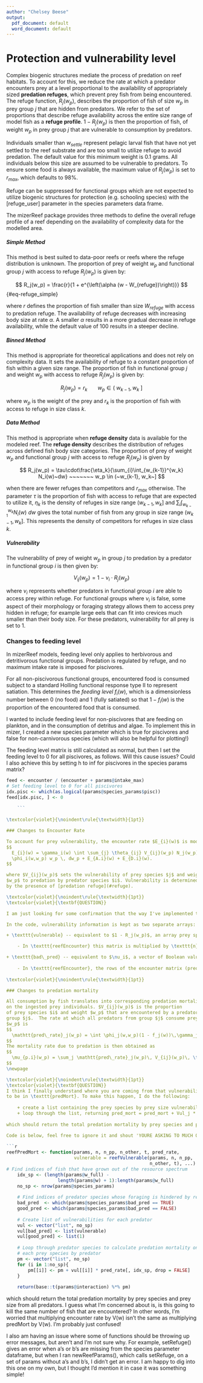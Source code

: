 ```yaml
---
author: "Chelsey Beese"
output:
  pdf_document: default
  word_document: default
---
```


# Protection and vulnerability level

\textcolor{violet}{Thanks for the reminder to be specific! Updated below.}

Complex biogenic structures mediate the process of predation on reef
habitats. To account for this, we reduce the rate at which a predator
encounters prey at a level proportional to the availability of
appropriately sized **predation refuges**, which prevent prey fish from
being encountered. The refuge function, $R_j(w_p)$, describes the
proportion of fish of size $w_p$ in prey group $j$ that are hidden from
predators. We refer to the set of proportions that describe refuge
availability across the entire size range of model fish as a 
**refuge profile**. $1 - R_j(w_p)$ is then the proportion of fish,
of weight $w_p$ in prey group $j$ that are vulnerable to consumption 
by predators.

Individuals smaller than $w_{settle}$ represent pelagic larval fish that 
have not yet settled to the reef substrate and are too small to utilize 
refuge to avoid predation. The default value for this minimum weight is 
0.1 grams. All individuals below this size are assumed to be vulnerable 
to predators. To ensure some food is always available, the maximum value of 
$R_j(w_p)$ is set to $r_{max}$, which defaults to 98\%.

Refuge can be suppressed for functional groups which are not expected to 
utilize biogenic structures for protection (e.g. schooling species) with 
the [refuge\_user] parameter in the species parameters data frame.

The mizerReef package provides three methods to define the overall
refuge profile of a reef depending on the availability of complexity
data for the modelled area.

##### Simple Method

This method is best suited to data-poor reefs or reefs where the refuge
distribution is unknown. The proportion of prey of weight $w_p$ and
functional group $j$ with access to refuge $R_j(w_p)$ is given by:

$$
R_j(w_p) = \frac{r}{1 + e^{\left(\alpha (w - W_{refuge})\right)}}
$$ {#eq-refuge_simple}

where $r$ defines the proportion of fish smaller than size $W_{refuge}$ with
access to predation refuge. The availability of refuge decreases with
increasing body size at rate $\alpha$. A smaller  $\alpha$ results in a 
more gradual decrease in refuge availability, while the default value 
of 100 results in a steeper decline.

##### Binned Method

This method is appropriate for theoretical applications and does not
rely on complexity data. It sets the availability of refuge to a
constant proportion of fish within a given size range. The proportion of
fish in functional group $j$ and weight $w_p$ with access to refuge
$R_j(w_p)$ is given by:

$$
R_j(w_p) = r_k ~~~~~~~ w_p \in (~w_{k-1}, w_k~]
$$

where $w_p$ is the weight of the prey and $r_k$ is the proportion of
fish with access to refuge in size class $k$.

##### Data Method

This method is appropriate when **refuge density** data is available for
the modeled reef. The **refuge density** describes the distribution of
refuges across defined fish body size categories. The proportion of prey
of weight $w_p$ and functional group $j$ with access to refuge
$R_j(w_p)$ is given by

$$
R_j(w_p) = \tau\cdot\frac{\eta_k}{\sum_{i}\int_{w_{k-1}}^{w_k} N_i(w)~dw}
            ~~~~~~~ w_p \in (~w_{k-1}, w_k~]
$$

when there are fewer refuges than competitors and $r_{max}$ otherwise.
The parameter $\tau$ is the proportion of fish with access to refuge that are
expected to utilize it, $\eta_k$ is the density of refuges in size range
$(w_{k-1}, w_k]$ and $\sum_{i} \int_{w_{k-1}}^{w_k} N_i(w)~dw$ gives the
total number of fish from any group in size range $(w_{k-1}, w_k]$.
This represents the density of competitors for refuges in size class
$k$.

##### Vulnerability

The vulnerability of prey of weight $w_p$ in group $j$ to predation by a
predator in functional group $i$ is then given by:

$$
V_{ij}(w_p) =  1 - \nu_i\cdot R_j(w_p)
$$

where $\nu_i$ represents whether predators in functional group $i$ are
able to access prey within refuge. For functional groups where $\nu_i$
is false, some aspect of their morphology or foraging strategy allows
them to access prey hidden in refuge; for example large eels that can
fit into crevices much smaller than their body size. For these
predators, vulnerability for all prey is set to 1.

### Changes to feeding level

In mizerReef models, feeding level only applies to herbivorous and
detritivorous functional groups. Predation is regulated by refuge,
and no maximum intake rate is imposed for piscivores.

For all non-piscivorous functional groups, encountered food is consumed
subject to a standard Holling functional response type II to represent
satiation. This determines the *feeding level* $f_i(w)$, which is a
dimensionless number between 0 (no food) and 1 (fully satiated) so that
$1-f_i(w)$ is the proportion of the encountered food that is consumed.

\textcolor{violet}{\noindent\rule{\textwidth}{1pt}}
\textcolor{violet}{\textbf{QUESTION}}

I wanted to include feeding level for non-piscivores that are feeding on plankton, and in the consumption of detritus and algae. To implement this in mizer, I created a new species parameter \texttt{pisc} which is true for piscivores and false for non-carnivorous species (which will 
also be helpful for plotting!)

The feeding level matrix is still calculated as normal, but then I set the feeding level
to 0 for all piscivores, as follows. Will this cause issues? Could I also achieve this by setting h to inf for piscivores in the species params matrix? 

```r

feed <- encounter / (encounter + params@intake_max)
# Set feeding level to 0 for all piscivores
idx.pisc <- which(as.logical(params@species_params$pisc))
feed[idx.pisc, ] <- 0
    
    ```
    
\textcolor{violet}{\noindent\rule{\textwidth}{1pt}}

### Changes to Encounter Rate

To account for prey vulnerability, the encounter rate $E_{i}(w)$ is modified to
$$
  E_{i}(w) = \gamma_i(w) \int \sum_{j} \theta_{ij} V_{ij}(w_p) N_j(w_p)
  \phi_i(w,w_p) w_p \, dw_p + E_{A.i}(w) + E_{D.i}(w).
$$

where $V_{ij}(w_p)$ sets the vulnerability of prey species $j$ and weight
$w_p$ to predation by predator species $i$. Vulnerability is determined
by the presence of [predation refuge](#refuge).

\textcolor{violet}{\noindent\rule{\textwidth}{1pt}}
\textcolor{violet}{\textbf{QUESTION}}

I am just looking for some confirmation that the way I've implemented this makes sense and does what I think its doing.

In the code, vulnerability information is kept as two separate arrays: 

+ \texttt{vulnerable} -- equivalent to $1 - R_j(w_p)$, an array prey species x prey size, gives proportion vulnerable to being encountered at each size 

    - In \texttt{reefEncounter} this matrix is multiplied by \texttt{n} to obtain \texttt{n\_vulnerable}, a prey size x prey species array giving the number of fish at each size that are vulnerable to being encountered/consumed by predators

+ \texttt{bad\_pred} -- equivalent to $\nu_i$, a vector of Boolean values stored in \texttt{species\_params} that indicates whether refuge should impact predator group foraging or not
    
    - In \texttt{reefEncounter}, the rows of the encounter matrix (predator species) are filled in according to \texttt{bad\_pred}. When \texttt{bad\_pred} is TRUE, \texttt{n\_vulnerable} is calculations instead of \texttt{n}. 
    
\textcolor{violet}{\noindent\rule{\textwidth}{1pt}}

### Changes to predation mortality

All consumption by fish translates into corresponding predation mortalities 
on the ingested prey individuals. $V_{ij}(w_p)$ is the proportion 
of prey species $i$ and weight $w_p$ that are encountered by a predator of
group $j$.  The rate at which all predators from group $j$ consume prey of size 
$w_p$ is 
$$
  \mathtt{pred\_rate}_j(w_p) = \int \phi_j(w,w_p)(1 - f_j(w))\,\gamma_j(w) N_j(w) \, dw.
$$
The mortality rate due to predation is then obtained as 
$$
  \mu_{p.i}(w_p) = \sum_j \mathtt{pred\_rate}_j(w_p)\, V_{ij}(w_p)\, \theta_{ji}.
$$
\newpage 

\textcolor{violet}{\noindent\rule{\textwidth}{1pt}}
\textcolor{violet}{\textbf{QUESTION}}
I think I finally understand where you are coming from that vulnerability needs
to be in \texttt{predMort}. To make this happen, I do the following:
    
    + create a list containing the prey species by prey size vulnerability matrix for each predator species
    + loop through the list, returning pred_mort = pred_mort + Vul_j * pred_rate
    
which should return the total predation mortality by prey species and prey size from all predators. I guess what I'm concerned about is, is this going to kill the same number of fish that are encountered? In other words, I'm worried that multiplying encounter rate by V(w) isn't the same as multiplying predMort by V(w). I'm probably just confused!

Code is below, feel free to ignore it and shout 'YOURE ASKING TO MUCH OF ME!!!'
    
```r
reefPredMort <- function(params, n, n_pp, n_other, t, pred_rate,
                         vulnerable = reefVulnerable(params, n, n_pp,
                                                     n_other, t), ...) {
# Find indices of fish that have grown out of the resource spectrum
    idx_sp <- (length(params@w_full) - 
                   length(params@w) + 1):length(params@w_full)
    no_sp <- nrow(params@species_params)
    
    # Find indices of predator species whose foraging is hindered by refuge
    bad_pred  <- which(params@species_params$bad_pred == TRUE)
    good_pred <- which(params@species_params$bad_pred == FALSE)
    
    # Create list of vulnerabilities for each predator
    vul <- vector("list", no_sp)
    vul[bad_pred] <- list(vulnerable)
    vul[good_pred] <- list(1)
    
    # Loop through predator species to calculate predation mortality on
    # each prey species by predator
    pm <- vector("list", no_sp)
    for (i in 1:no_sp){
        pm[[i]] <- pm + vul[[i]] * pred_rate[, idx_sp, drop = FALSE]
    }
    
    return(base::t(params@interaction) %*% pm)

```
    
    
which should return the total predation mortality by prey species and prey size from all predators. I guess what I'm concerned about is, is this going to kill the same number of fish that are encountered? In other words, I'm worried that multiplying encounter rate by V(w) isn't the same as multiplying predMort by V(w). I'm probably just confused!

\textcolor{violet}{\noindent\rule{\textwidth}{1pt}}

\textcolor{violet}{\textbf{QUESTION:}} I also am having an issue where some of functions should be throwing up error messages, but aren't and I'm not sure why. For example, setRefuge() gives an error when a's or b's are missing from the species parameter dataframe, but when I ran newReefParams(), which calls setRefuge, on a set of params without a's and b's, I didn't get an error. I am happy to dig into this one on my own, but I thought I'd mention it in case it was something simple!

\textcolor{violet}{\noindent\rule{\textwidth}{1pt}}








